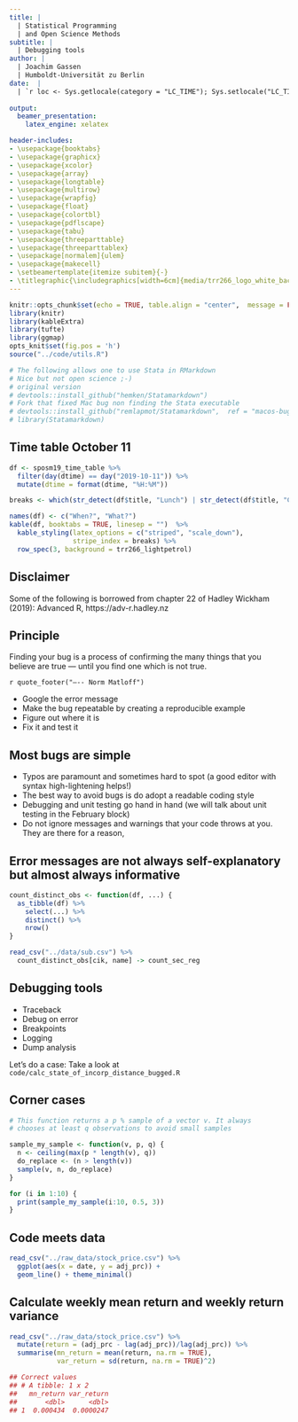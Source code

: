 ```yaml
---
title: |
  | Statistical Programming 
  | and Open Science Methods
subtitle: |
  | Debugging tools
author: | 
  | Joachim Gassen 
  | Humboldt-Universität zu Berlin
date:  |
  | `r loc <- Sys.getlocale(category = "LC_TIME"); Sys.setlocale("LC_TIME", "C"); fdate <- format(Sys.time(), '%B %d, %Y'); Sys.setlocale("LC_TIME", loc); fdate`
  
output: 
  beamer_presentation:
    latex_engine: xelatex

header-includes:
- \usepackage{booktabs}
- \usepackage{graphicx}
- \usepackage{xcolor}
- \usepackage{array}
- \usepackage{longtable}
- \usepackage{multirow}
- \usepackage{wrapfig}
- \usepackage{float}
- \usepackage{colortbl}
- \usepackage{pdflscape}
- \usepackage{tabu}
- \usepackage{threeparttable}
- \usepackage{threeparttablex}
- \usepackage[normalem]{ulem}
- \usepackage{makecell}
- \setbeamertemplate{itemize subitem}{-}
- \titlegraphic{\includegraphics[width=6cm]{media/trr266_logo_white_background.png}}
---
```



```r
knitr::opts_chunk$set(echo = TRUE, table.align = "center",  message = FALSE, error = FALSE, warning = FALSE, clean = FALSE)
library(knitr)
library(kableExtra)
library(tufte)
library(ggmap)
opts_knit$set(fig.pos = 'h')
source("../code/utils.R")

# The following allows one to use Stata in RMarkdown 
# Nice but not open science ;-)
# original version
# devtools::install_github("hemken/Statamarkdown")
# Fork that fixed Mac bug non finding the Stata executable
# devtools::install_github("remlapmot/Statamarkdown",  ref = "macos-bug-fixes")
# library(Statamarkdown)

```

## Time table October 11

``` r
df <- sposm19_time_table %>%
  filter(day(dtime) == day("2019-10-11")) %>%
  mutate(dtime = format(dtime, "%H:%M"))

breaks <- which(str_detect(df$title, "Lunch") | str_detect(df$title, "Coffee"))

names(df) <- c("When?", "What?")
kable(df, booktabs = TRUE, linesep = "")  %>%
  kable_styling(latex_options = c("striped", "scale_down"),
                stripe_index = breaks) %>%
  row_spec(3, background = trr266_lightpetrol)
```


## Disclaimer

\center Some of the following is borrowed from chapter 22 of 
Hadley Wickham (2019): Advanced R,
https://adv-r.hadley.nz


## Principle

Finding your bug is a process of confirming the many things that you believe are true — until you find one which is not true.

`r quote_footer("—-- Norm Matloff")`

\vspace{24pt}

* Google the error message
* Make the bug repeatable by creating a reproducible example
* Figure out where it is
* Fix it and test it


## Most bugs are simple

* Typos are paramount and sometimes hard to spot (a good editor with syntax 
high-lightening helps!)
* The best way to avoid bugs is do adopt a readable coding style
* Debugging and unit testing go hand in hand (we will talk about unit testing
in the February block)
* Do not ignore messages and warnings that your code throws at you. They are 
there for a reason,


## Error messages are not always self-explanatory but almost always informative

\footnotesize
```r
count_distinct_obs <- function(df, ...) {
  as_tibble(df) %>%
    select(...) %>%
    distinct() %>%
    nrow()
}

read_csv("../data/sub.csv") %>%
  count_distinct_obs[cik, name] -> count_sec_reg
```
\normalsize


## Debugging tools

- Traceback
- Debug on error
- Breakpoints
- Logging
- Dump analysis

\vspace{12pt}
\center

Let's do a case: Take a look at `code/calc_state_of_incorp_distance_bugged.R`

## Corner cases

\scriptsize
```r
# This function returns a p % sample of a vector v. It always 
# chooses at least q observations to avoid small samples

sample_my_sample <- function(v, p, q) {
  n <- ceiling(max(p * length(v), q))
  do_replace <- (n > length(v))
  sample(v, n, do_replace)
}

for (i in 1:10) {
  print(sample_my_sample(i:10, 0.5, 3))
}
```
\normalsize


## Code meets data

\footnotesize
```r
read_csv("../raw_data/stock_price.csv") %>% 
  ggplot(aes(x = date, y = adj_prc)) + 
  geom_line() + theme_minimal()
```
\normalsize


## Calculate weekly mean return and weekly return variance

\footnotesize
```r
read_csv("../raw_data/stock_price.csv") %>%
  mutate(return = (adj_prc - lag(adj_prc))/lag(adj_prc)) %>%
  summarise(mn_return = mean(return, na.rm = TRUE),
            var_return = sd(return, na.rm = TRUE)^2)

## Correct values
## # A tibble: 1 x 2
##   mn_return var_return
##       <dbl>      <dbl>
## 1  0.000434  0.0000247
```
\normalsize